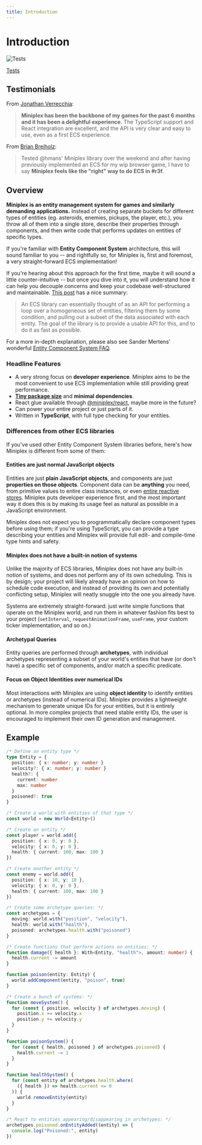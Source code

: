 ```yaml
---
title: Introduction
---
```


# Introduction

![Tests](https://img.shields.io/github/workflow/status/hmans/miniplex/Tests?label=CI&style=for-the-badge)

[Tests](https://img.shields.io/github/workflow/status/hmans/miniplex/Tests?label=CI&style=for-the-badge)

## Testimonials

From [Jonathan Verrecchia](https://twitter.com/verekia):

> **Miniplex has been the backbone of my games for the past 6 months and it has been a delightful experience.** The TypeScript support and React integration are excellent, and the API is very clear and easy to use, even as a first ECS experience.

From [Brian Breiholz](https://twitter.com/BrianBreiholz/status/1577182839509962752):

> Tested @hmans' Miniplex library over the weekend and after having previously implemented an ECS for my wip browser game, I have to say **Miniplex feels like the "right" way to do ECS in #r3f**.

## Overview

**Miniplex is an entity management system for games and similarly demanding applications.** Instead of creating separate buckets for different types of entities (eg. asteroids, enemies, pickups, the player, etc.), you throw all of them into a single store, describe their properties through components, and then write code that performs updates on entities of specific types.

If you're familiar with **Entity Component System** architecture, this will sound familiar to you -- and rightfully so, for Miniplex is, first and foremost, a very straight-forward ECS implementation!

If you're hearing about this approach for the first time, maybe it will sound a little counter-intuitive -- but once you dive into it, you will understand how it can help you decouple concerns and keep your codebase well-structured and maintainable. [This post](https://community.amethyst.rs/t/archetypal-vs-grouped-ecs-architectures-my-take/1344) has a nice summary:

> An ECS library can essentially thought of as an API for performing a loop over a homogeneous set of entities, filtering them by some condition, and pulling out a subset of the data associated with each entity. The goal of the library is to provide a usable API for this, and to do it as fast as possible.

For a more in-depth explanation, please also see Sander Mertens' wonderful [Entity Component System FAQ](https://github.com/SanderMertens/ecs-faq).

### Headline Features

- A very strong focus on **developer experience**. Miniplex aims to be the most convenient to use ECS implementation while still providing great performance.
- **[Tiny package size](https://bundlephobia.com/package/miniplex)** and **minimal dependencies**.
- React glue available through [@miniplex/react](https://www.npmjs.com/package/miniplex-react), maybe more in the future?
- Can power your entire project or just parts of it.
- Written in **TypeScript**, with full type checking for your entities.

### Differences from other ECS libraries

If you've used other Entity Component System libraries before, here's how Miniplex is different from some of them:

#### Entities are just normal JavaScript objects

Entities are just **plain JavaScript objects**, and components are just **properties on those objects**. Component data can be **anything** you need, from primitive values to entire class instances, or even [entire reactive stores](https://github.com/hmans/statery). Miniplex puts developer experience first, and the most important way it does this is by making its usage feel as natural as possible in a JavaScript environment.

Miniplex does not expect you to programmatically declare component types before using them; if you're using TypeScript, you can provide a type describing your entities and Miniplex will provide full edit- and compile-time type hints and safety.

#### Miniplex does not have a built-in notion of systems

Unlike the majority of ECS libraries, Miniplex does not have any built-in notion of systems, and does not perform any of its own scheduling. This is by design; your project will likely already have an opinion on how to schedule code execution, and instead of providing its own and potentially conflicting setup, Miniplex will neatly snuggle into the one you already have.

Systems are extremely straight-forward: just write simple functions that operate on the Miniplex world, and run them in whatever fashion fits best to your project (`setInterval`, `requestAnimationFrame`, `useFrame`, your custom ticker implementation, and so on.)

#### Archetypal Queries

Entity queries are performed through **archetypes**, with individual archetypes representing a subset of your world's entities that have (or don't have) a specific set of components, and/or match a specific predicate.

#### Focus on Object Identities over numerical IDs

Most interactions with Miniplex are using **object identity** to identify entities or archetypes (instead of numerical IDs). Miniplex provides a lightweight mechanism to generate unique IDs for your entities, but it is entirely optional. In more complex projects that need stable entity IDs, the user is encouraged to implement their own ID generation and management.

## Example

```ts
/* Define an entity type */
type Entity = {
  position: { x: number; y: number }
  velocity?: { x: number; y: number }
  health?: {
    current: number
    max: number
  }
  poisoned?: true
}

/* Create a world with entities of that type */
const world = new World<Entity>()

/* Create an entity */
const player = world.add({
  position: { x: 0, y: 0 },
  velocity: { x: 0, y: 0 },
  health: { current: 100, max: 100 }
})

/* Create another entity */
const enemy = world.add({
  position: { x: 10, y: 10 },
  velocity: { x: 0, y: 0 },
  health: { current: 100, max: 100 }
})

/* Create some archetype queries: */
const archetypes = {
  moving: world.with("position", "velocity"),
  health: world.with("health"),
  poisoned: archetypes.health.with("poisoned")
}

/* Create functions that perform actions on entities: */
function damage({ health }: With<Entity, "health">, amount: number) {
  health.current -= amount
}

function poison(entity: Entity) {
  world.addComponent(entity, "poison", true)
}

/* Create a bunch of systems: */
function moveSystem() {
  for (const { position, velocity } of archetypes.moving) {
    position.x += velocity.x
    position.y += velocity.y
  }
}

function poisonSystem() {
  for (const { health, poisoned } of archetypes.poisoned) {
    health.current -= 1
  }
}

function healthSystem() {
  for (const entity of archetypes.health.where(
    ({ health }) => health.current <= 0
  )) {
    world.removeEntity(entity)
  }
}

/* React to entities appearing/disappearing in archetypes: */
archetypes.poisoned.onEntityAdded((entity) => {
  console.log("Poisoned:", entity)
})
```
